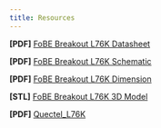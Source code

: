```yaml
---
title: Resources
---
```


**[PDF]** [FoBE Breakout L76K Datasheet](/assets/files/f2207/f2207.prj.datasheet.r1a.pdf)

**[PDF]** [FoBE Breakout L76K Schematic](/assets/files/f2207/f2207.prj.sch.r1a.pdf)

**[PDF]** [FoBE Breakout L76K Dimension](/assets/files/f2207/f2207.prj.dim.r1a.pdf)

**[STL]** [FoBE Breakout L76K 3D Model](/assets/files/f2207/f2207.prj.model.r1a.stl)

**[PDF]** [Quectel_L76K](https://files.waveshare.com/upload/d/db/Quectel_L76K_Hardware_Design_V1.0.pdf)
